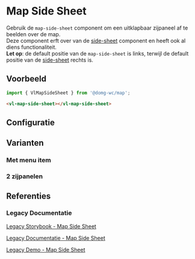 
# Map Side Sheet

Gebruik de `map-side-sheet` component om een uitklapbaar zijpaneel af te beelden over de map.<br/>
Deze component erft over van de [side-sheet](/docs/components-side-sheet--side-sheet-default) component en heeft ook al diens functionaliteit.<br/>
**Let op**: de default positie van de `map-side-sheet` is links, terwijl de default positie van de
[side-sheet](/docs/components-side-sheet--side-sheet-default) rechts is.


## Voorbeeld

```js
import { VlMapSideSheet } from '@domg-wc/map';
```

```html
<vl-map-side-sheet></vl-map-side-sheet>
```

<Canvas of={VlMapSideSheetStories.MapSideSheetDefault} />


## Configuratie

<ArgTypes of={VlMapSideSheetStories.MapSideSheetDefault} />


## Varianten

### Met menu item

<Canvas of={VlMapSideSheetStories.MapSideSheetMenuItem} />

### 2 zijpanelen

<Canvas of={VlMapSideSheetStories.MapSideSheetDual} />


## Referenties

### Legacy Documentatie

[Legacy Storybook - Map Side Sheet](https://webcomponenten.omgeving.vlaanderen.be/storybook/?path=/docs/custom-elements-vl-map-vl-map-side-sheet--default)

[Legacy Documentatie - Map Side Sheet](https://webcomponenten.omgeving.vlaanderen.be/doc/VlMapSideSheet.html)

[Legacy Demo - Map Side Sheet](https://webcomponenten.omgeving.vlaanderen.be/demo/vl-map-side-sheet.html)
